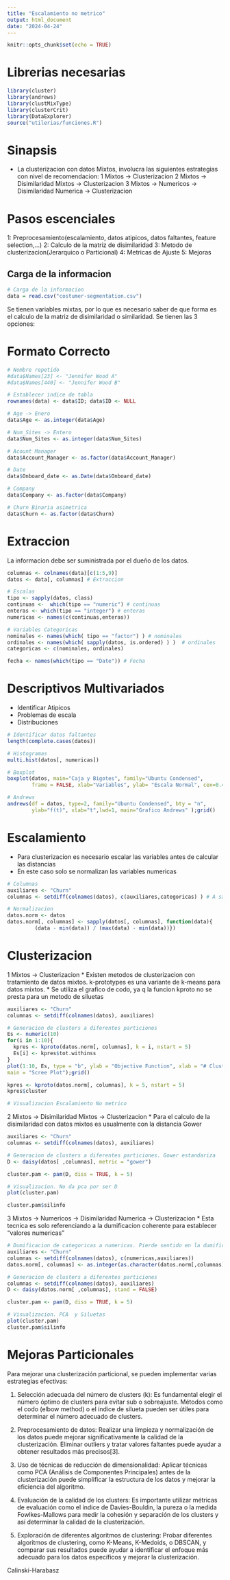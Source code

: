 ```yaml
---
title: "Escalamiento no metrico"
output: html_document
date: "2024-04-24"
---
```


```r
knitr::opts_chunk$set(echo = TRUE)
```

# Librerias necesarias
```r
library(cluster)
library(andrews)
library(clustMixType)
library(clusterCrit)
library(DataExplorer)
source("utilerias/funciones.R")
```

# Sinapsis
* La clusterizacion con datos Mixtos, involucra las siguientes estrategias con nivel de recomendacion:
1 Mixtos -> Clusterizacion
2 Mixtos -> Disimilaridad Mixtos -> Clusterizacion
3 Mixtos -> Numericos -> Disimilaridad Numerica -> Clusterizacion


# Pasos escenciales
1: Preprocesamiento(escalamiento, datos atipicos, datos faltantes, feature selection,...)
2: Calculo de la matriz de disimilaridad
3: Metodo de clusterizacion(Jerarquico o  Particional)
4: Metricas de Ajuste
5: Mejoras

## Carga de la informacion
```r
# Carga de la informacion
data = read.csv("costumer-segmentation.csv")
```
Se tienen variables mixtas, por lo que es necesario saber de que forma es el calculo de la
matriz de disimilaridad o similaridad. Se tienen las 3 opciones:



# Formato Correcto
```r
# Nombre repetido
#data$Names[23] <- "Jennifer Wood A"
#data$Names[440] <- "Jennifer Wood B"

# Establecer indice de tabla
rownames(data) <- data$ID; data$ID <- NULL

# Age -> Enero
data$Age <- as.integer(data$Age)

# Num_Sites -> Entero
data$Num_Sites <- as.integer(data$Num_Sites)

# Acount Manager
data$Account_Manager <- as.factor(data$Account_Manager)

# Date
data$Onboard_date <- as.Date(data$Onboard_date)

# Company
data$Company <- as.factor(data$Company)

# Churn Binaria asimetrica
data$Churn <- as.factor(data$Churn)
```


# Extraccion
La informacion debe ser suministrada por el dueño de los datos.
```r
columnas <- colnames(data)[c(1:5,9)]
datos <- data[, columnas] # Extraccion

# Escalas
tipo <- sapply(datos, class)
continuas <-  which(tipo == "numeric") # continuas
enteras <- which(tipo == "integer") # enteras
numericas <- names(c(continuas,enteras))

# Variables Categoricas
nominales <- names(which( tipo == "factor") ) # nominales
ordinales <- names(which( sapply(datos, is.ordered) ) )  # ordinales
categoricas <- c(nominales, ordinales)

fecha <- names(which(tipo == "Date")) # Fecha
```

# Descriptivos Multivariados
* Identificar Atipicos
* Problemas de escala
* Distribuciones
```r
# Identificar datos faltantes
length(complete.cases(datos))

# Histogramas
multi.hist(datos[, numericas])

# Boxplot
boxplot(datos, main="Caja y Bigotes", family="Ubuntu Condensed",
        frame = FALSE, xlab="Variables", ylab= "Escala Normal", cex=0.4);grid()

# Andrews
andrews(df = datos, type=2, family="Ubuntu Condensed", bty = "n", 
        ylab="f(t)", xlab="t",lwd=1, main="Grafico Andrews" );grid()
```

# Escalamiento
* Para clusterizacion es necesario escalar las variables antes de calcular las distancias
* En este caso solo se normalizan las variables numericas
```r
# Columnas
auxiliares <- "Churn"
columnas <- setdiff(colnames(datos), c(auxiliares,categoricas) ) # A sabiendas

# Normalizacion
datos.norm <- datos
datos.norm[, columnas] <- sapply(datos[, columnas], function(data){
         (data - min(data)) / (max(data) - min(data))})
```

# Clusterizacion
1 Mixtos -> Clusterizacion
* Existen metodos de clusterizacion con tratamiento de datos mixtos. k-prototypes es una variante
de k-means para datos mixtos.
* Se utiliza el grafico de codo, ya q la funcion kproto no se presta para un metodo de siluetas
```r
auxiliares <- "Churn"
columnas <- setdiff(colnames(datos), auxiliares)

# Generacion de clusters a diferentes particiones
Es <- numeric(10)
for(i in 1:10){
  kpres <- kproto(datos.norm[, columnas], k = i, nstart = 5)
  Es[i] <- kpres$tot.withinss
}
plot(1:10, Es, type = "b", ylab = "Objective Function", xlab = "# Clusters",
main = "Scree Plot");grid()

kpres <- kproto(datos.norm[, columnas], k = 5, nstart = 5)
kpres$cluster

# Visualizacion Escalamiento No metrico
```

2 Mixtos -> Disimilaridad Mixtos -> Clusterizacion
* Para el calculo de la disimilaridad con datos mixtos es usualmente con la distancia Gower
```r
auxiliares <- "Churn"
columnas <- setdiff(colnames(datos), auxiliares)

# Generacion de clusters a diferentes particiones. Gower estandariza
D <- daisy(datos[ ,columnas], metric = "gower")

cluster.pam <- pam(D, diss = TRUE, k = 5)

# Visualizacion. No da pca por ser D
plot(cluster.pam)

cluster.pam$silinfo
```

3 Mixtos -> Numericos -> Disimilaridad Numerica -> Clusterizacion
* Esta tecnica es solo referenciando a la dumificacion coherente para establecer "valores numericas"
```r

# Dumificacion de categoricas a numericas. Pierde sentido en la dumificacion
auxiliares <- "Churn"
columnas <- setdiff(colnames(datos), c(numericas,auxiliares))
datos.norm[, columnas] <- as.integer(as.character(datos.norm[,columnas])) # Por ser binaria

# Generacion de clusters a diferentes particiones
columnas <- setdiff(colnames(datos), auxiliares)
D <- daisy(datos.norm[ ,columnas], stand = FALSE)

cluster.pam <- pam(D, diss = TRUE, k = 5)

# Visualizacion. PCA  y Siluetas
plot(cluster.pam)
cluster.pam$silinfo
```


# Mejoras Particionales

Para mejorar una clusterización particional, se pueden implementar varias estrategias efectivas:

1. Selección adecuada del número de clusters (k): Es fundamental elegir el número óptimo de clusters para evitar sub o sobreajuste. Métodos como el codo (elbow method) o el índice de silueta pueden ser útiles para determinar el número adecuado de clusters.

2. Preprocesamiento de datos: Realizar una limpieza y normalización de los datos puede mejorar significativamente la calidad de la clusterización. Eliminar outliers y tratar valores faltantes puede ayudar a obtener resultados más precisos[3].

3. Uso de técnicas de reducción de dimensionalidad: Aplicar técnicas como PCA (Análisis de Componentes Principales) antes de la clusterización puede simplificar la estructura de los datos y mejorar la eficiencia del algoritmo.

4. Evaluación de la calidad de los clusters: Es importante utilizar métricas de evaluación como el índice de Davies-Bouldin, la pureza o la medida Fowlkes-Mallows para medir la cohesión y separación de los clusters y así determinar la calidad de la clusterización.

5. Exploración de diferentes algoritmos de clustering: Probar diferentes algoritmos de clustering, como K-Means, K-Medoids, o DBSCAN, y comparar sus resultados puede ayudar a identificar el enfoque más adecuado para los datos específicos y mejorar la clusterización.

Calinski-Harabasz
